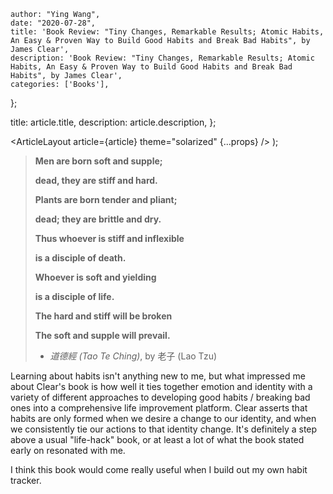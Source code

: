 
    author: "Ying Wang",
    date: "2020-07-28",
    title: 'Book Review: "Tiny Changes, Remarkable Results; Atomic Habits, An Easy & Proven Way to Build Good Habits and Break Bad Habits", by James Clear',
    description: 'Book Review: "Tiny Changes, Remarkable Results; Atomic Habits, An Easy & Proven Way to Build Good Habits and Break Bad Habits", by James Clear',
    categories: ['Books'],
};

  title: article.title,
  description: article.description,
};

  <ArticleLayout article={article} theme="solarized" {...props} />
);

> **Men are born soft and supple;**
>
> **dead, they are stiff and hard.**
>
> **Plants are born tender and pliant;**
>
> **dead; they are brittle and dry.**
>
> **Thus whoever is stiff and inflexible**
>
> **is a disciple of death.**
>
> **Whoever is soft and yielding**
>
> **is a disciple of life.**
>
> **The hard and stiff will be broken**
>
> **The soft and supple will prevail.**
>
> - _道德經 (Tao Te Ching)_, by 老子 (Lao Tzu)

Learning about habits isn't anything new to me, but what impressed me about
Clear's book is how well it ties together emotion and identity with a variety of
different approaches to developing good habits / breaking bad ones into a
comprehensive life improvement platform. Clear asserts that habits are only
formed when we desire a change to our identity, and when we consistently tie our
actions to that identity change. It's definitely a step above a usual
"life-hack" book, or at least a lot of what the book stated early on resonated
with me.

I think this book would come really useful when I build out my own habit
tracker.
